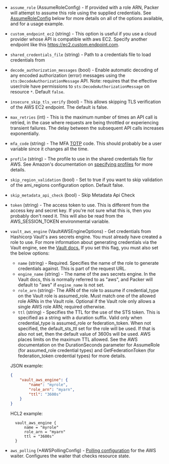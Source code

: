 <!-- Code generated from the comments of the AccessConfig struct in builder/amazon/common/access_config.go; DO NOT EDIT MANUALLY -->

- `assume_role` (AssumeRoleConfig) - If provided with a role ARN, Packer will attempt to assume this role
  using the supplied credentials. See
  [AssumeRoleConfig](#assume-role-configuration) below for more
  details on all of the options available, and for a usage example.

- `custom_endpoint_ec2` (string) - This option is useful if you use a cloud
  provider whose API is compatible with aws EC2. Specify another endpoint
  like this https://ec2.custom.endpoint.com.

- `shared_credentials_file` (string) - Path to a credentials file to load credentials from

- `decode_authorization_messages` (bool) - Enable automatic decoding of any encoded authorization (error) messages
  using the `sts:DecodeAuthorizationMessage` API. Note: requires that the
  effective user/role have permissions to `sts:DecodeAuthorizationMessage`
  on resource `*`. Default `false`.

- `insecure_skip_tls_verify` (bool) - This allows skipping TLS
  verification of the AWS EC2 endpoint. The default is false.

- `max_retries` (int) - This is the maximum number of times an API call is retried, in the case
  where requests are being throttled or experiencing transient failures.
  The delay between the subsequent API calls increases exponentially.

- `mfa_code` (string) - The MFA
  [TOTP](https://en.wikipedia.org/wiki/Time-based_One-time_Password_Algorithm)
  code. This should probably be a user variable since it changes all the
  time.

- `profile` (string) - The profile to use in the shared credentials file for
  AWS. See Amazon's documentation on [specifying
  profiles](https://docs.aws.amazon.com/sdk-for-go/v1/developer-guide/configuring-sdk.html#specifying-profiles)
  for more details.

- `skip_region_validation` (bool) - Set to true if you want to skip
  validation of the ami_regions configuration option. Default false.

- `skip_metadata_api_check` (bool) - Skip Metadata Api Check

- `token` (string) - The access token to use. This is different from the
  access key and secret key. If you're not sure what this is, then you
  probably don't need it. This will also be read from the AWS_SESSION_TOKEN
  environmental variable.

- `vault_aws_engine` (VaultAWSEngineOptions) - Get credentials from Hashicorp Vault's aws secrets engine. You must
  already have created a role to use. For more information about
  generating credentials via the Vault engine, see the [Vault
  docs.](https://www.vaultproject.io/api/secret/aws#generate-credentials)
  If you set this flag, you must also set the below options:
  -   `name` (string) - Required. Specifies the name of the role to generate
      credentials against. This is part of the request URL.
  -   `engine_name` (string) - The name of the aws secrets engine. In the
      Vault docs, this is normally referred to as "aws", and Packer will
      default to "aws" if `engine_name` is not set.
  -   `role_arn` (string)- The ARN of the role to assume if credential\_type
      on the Vault role is assumed\_role. Must match one of the allowed role
      ARNs in the Vault role. Optional if the Vault role only allows a single
      AWS role ARN; required otherwise.
  -   `ttl` (string) - Specifies the TTL for the use of the STS token. This
      is specified as a string with a duration suffix. Valid only when
      credential\_type is assumed\_role or federation\_token. When not
      specified, the default\_sts\_ttl set for the role will be used. If that
      is also not set, then the default value of 3600s will be used. AWS
      places limits on the maximum TTL allowed. See the AWS documentation on
      the DurationSeconds parameter for AssumeRole (for assumed\_role
      credential types) and GetFederationToken (for federation\_token
      credential types) for more details.
  
  JSON example:
  
  ```json
  {
      "vault_aws_engine": {
          "name": "myrole",
          "role_arn": "myarn",
          "ttl": "3600s"
      }
  }
  ```
  
  HCL2 example:
  
  ```hcl
    vault_aws_engine {
        name = "myrole"
        role_arn = "myarn"
        ttl = "3600s"
    }
  ```

- `aws_polling` (\*AWSPollingConfig) - [Polling configuration](#polling-configuration) for the AWS waiter. Configures the waiter that checks
  resource state.
